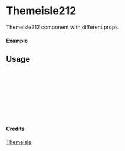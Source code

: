 
<Meta of={Themeisle212} title="Themeisle/Themeisle212" />

# Themeisle212

Themeisle212 component with different props.

#### Example

<Canvas of={Themeisle212.Primary} />

## Usage

```ts
import { Themeisle212 } from "yadl-ui";

const Example = () => {
  return (
      <Themeisle212 />
  );
};

export default Example;
```

#### Credits
[Themeisle](https://themeisle.com/illustrations/)

